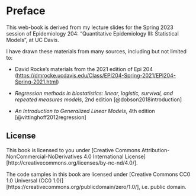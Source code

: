 # Preface {.unnumbered}

This web-book is derived from my lecture slides for the Spring 2023 session of Epidemiology 204: "Quantitative Epidemiology III: Statistical Models", at UC Davis.

I have drawn these materials from many sources, including but not limited to:

- David Rocke's materials from the 2021 edition of Epi 204 (<https://dmrocke.ucdavis.edu/Class/EPI204-Spring-2021/EPI204-Spring-2021.html>)

- *Regression methods in biostatistics: linear, logistic, survival, and repeated measures models*, 2nd edition [@dobson2018introduction]

- *An Introduction to Generalized Linear Models*, 4th edition [@vittinghoff2012regression]

## License {.unnumbered}

This book is licensed to you under [Creative Commons Attribution-NonCommercial-NoDerivatives 4.0 International License][http://creativecommons.org/licenses/by-nc-nd/4.0/].

The code samples in this book are licensed under [Creative Commons CC0 1.0 Universal (CC0 1.0)][https://creativecommons.org/publicdomain/zero/1.0/], i.e. public domain.
